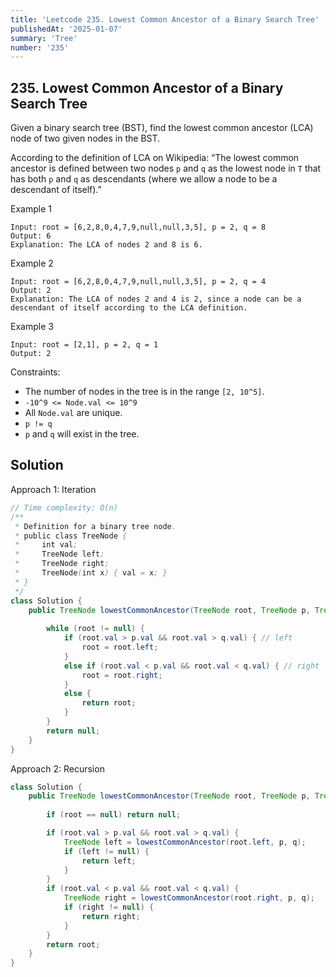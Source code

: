 ```yaml
---
title: 'Leetcode 235. Lowest Common Ancestor of a Binary Search Tree'
publishedAt: '2025-01-07'
summary: 'Tree'
number: '235'
---
```


## 235. Lowest Common Ancestor of a Binary Search Tree

Given a binary search tree (BST), find the lowest common ancestor (LCA) node of two given nodes in the BST.

According to the definition of LCA on Wikipedia: “The lowest common ancestor is defined between two nodes `p` and `q` as the lowest node in `T` that has both `p` and `q` as descendants (where we allow a node to be a descendant of itself).”


Example 1
`````
Input: root = [6,2,8,0,4,7,9,null,null,3,5], p = 2, q = 8
Output: 6
Explanation: The LCA of nodes 2 and 8 is 6.
`````

Example 2
`````
Input: root = [6,2,8,0,4,7,9,null,null,3,5], p = 2, q = 4
Output: 2
Explanation: The LCA of nodes 2 and 4 is 2, since a node can be a descendant of itself according to the LCA definition.
`````

Example 3
`````
Input: root = [2,1], p = 2, q = 1
Output: 2
`````


Constraints:

- The number of nodes in the tree is in the range `[2, 10^5]`.
- `-10^9 <= Node.val <= 10^9`
- All `Node.val` are unique.
- `p != q`
- `p` and `q` will exist in the tree.


## Solution
Approach 1: Iteration
````JAVA
// Time complexity: O(n)
/**
 * Definition for a binary tree node.
 * public class TreeNode {
 *     int val;
 *     TreeNode left;
 *     TreeNode right;
 *     TreeNode(int x) { val = x; }
 * }
 */
class Solution {
    public TreeNode lowestCommonAncestor(TreeNode root, TreeNode p, TreeNode q) {
        
        while (root != null) {
            if (root.val > p.val && root.val > q.val) { // left
                root = root.left;
            }
            else if (root.val < p.val && root.val < q.val) { // right
                root = root.right;
            }
            else {
                return root;
            }
        }
        return null;
    }
}
````

Approach 2: Recursion
````JAVA
class Solution {
    public TreeNode lowestCommonAncestor(TreeNode root, TreeNode p, TreeNode q) {
        
        if (root == null) return null;

        if (root.val > p.val && root.val > q.val) {
            TreeNode left = lowestCommonAncestor(root.left, p, q);
            if (left != null) {
                return left;
            }
        }
        if (root.val < p.val && root.val < q.val) {
            TreeNode right = lowestCommonAncestor(root.right, p, q);
            if (right != null) {
                return right;
            }
        }
        return root;
    }
}
````